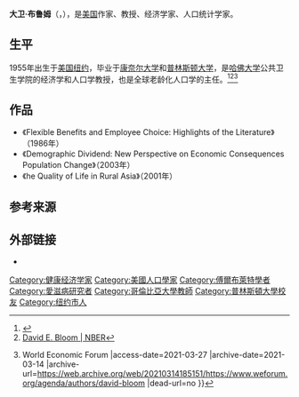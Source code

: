 '''大卫·布鲁姆'''（{{lang-en|'''David E. Bloom'''}}，{{bd|1955年|10月16日||catIdx=D}}），是[[美国|美国]]作家、教授、经济学家、人口统计学家。

==生平==
1955年出生于[[美国|美国]][[纽约|纽约]]，毕业于[[康奈尔大学|康奈尔大学]]和[[普林斯顿大学|普林斯顿大学]]，是[[哈佛大学|哈佛大学]]公共卫生学院的经济学和人口学教授，也是全球老龄化人口学的主任。<ref>{{Cite web |url=https://www.hsph.harvard.edu/david-bloom/ |title=David E. Bloom's Faculty Website |access-date=2021-03-27 |archive-date=2012-12-05 |archive-url=https://web.archive.org/web/20121205064752/http://www.hsph.harvard.edu/faculty/david-bloom/ |dead-url=no }}</ref><ref>[https://www.nber.org/people/david_bloom?page=1&perPage=50 David E. Bloom | NBER]</ref><ref>{{Cite web |url=https://www.weforum.org/agenda/authors/david-bloom |title=David E. Bloom - Agenda Contributor {{!}} World Economic Forum |access-date=2021-03-27 |archive-date=2021-03-14 |archive-url=https://web.archive.org/web/20210314185151/https://www.weforum.org/agenda/authors/david-bloom |dead-url=no }}</ref>

==作品==
* 《Flexible Benefits and Employee Choice: Highlights of the Literature》（1986年）
* 《Demographic Dividend: New Perspective on Economic Consequences Population Change》（2003年）
* 《he Quality of Life in Rural Asia》（2001年）

== 参考来源 ==
{{Reflist}}

== 外部链接 ==
* {{Official website|http://www.hsph.harvard.edu/faculty/david-bloom/}}

{{Authority control}}
{{DEFAULTSORT:Bloom, David E.}}
[[Category:健康经济学家|Category:健康经济学家]]
[[Category:美國人口學家|Category:美國人口學家]]
[[Category:傅爾布萊特學者|Category:傅爾布萊特學者]]
[[Category:愛滋病研究者|Category:愛滋病研究者]]
[[Category:哥倫比亞大學教師|Category:哥倫比亞大學教師]]
[[Category:普林斯頓大學校友|Category:普林斯頓大學校友]]
[[Category:纽约市人|Category:纽约市人]]